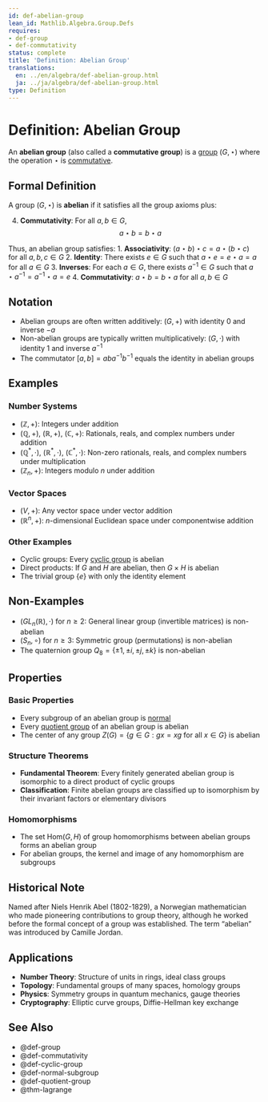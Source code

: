 ```yaml
---
id: def-abelian-group
lean_id: Mathlib.Algebra.Group.Defs
requires:
- def-group
- def-commutativity
status: complete
title: 'Definition: Abelian Group'
translations:
  en: ../en/algebra/def-abelian-group.html
  ja: ../ja/algebra/def-abelian-group.html
type: Definition
---
```


# Definition: Abelian Group {#def-abelian-group}

An **abelian group** (also called a **commutative group**) is a [group](def-group.qmd) $(G, \star)$ where the operation $\star$ is [commutative](def-commutativity.qmd).

## Formal Definition

A group $(G, \star)$ is **abelian** if it satisfies all the group axioms plus:

4. **Commutativity**: For all $a, b \in G$,
   $$a \star b = b \star a$$

Thus, an abelian group satisfies:
1. **Associativity**: $(a \star b) \star c = a \star (b \star c)$ for all $a, b, c \in G$
2. **Identity**: There exists $e \in G$ such that $a \star e = e \star a = a$ for all $a \in G$
3. **Inverses**: For each $a \in G$, there exists $a^{-1} \in G$ such that $a \star a^{-1} = a^{-1} \star a = e$
4. **Commutativity**: $a \star b = b \star a$ for all $a, b \in G$

## Notation

- Abelian groups are often written additively: $(G, +)$ with identity $0$ and inverse $-a$
- Non-abelian groups are typically written multiplicatively: $(G, \cdot)$ with identity $1$ and inverse $a^{-1}$
- The commutator $[a,b] = aba^{-1}b^{-1}$ equals the identity in abelian groups

## Examples

### Number Systems
- $(\mathbb{Z}, +)$: Integers under addition
- $(\mathbb{Q}, +)$, $(\mathbb{R}, +)$, $(\mathbb{C}, +)$: Rationals, reals, and complex numbers under addition
- $(\mathbb{Q}^*, \cdot)$, $(\mathbb{R}^*, \cdot)$, $(\mathbb{C}^*, \cdot)$: Non-zero rationals, reals, and complex numbers under multiplication
- $(\mathbb{Z}_n, +)$: Integers modulo $n$ under addition

### Vector Spaces
- $(V, +)$: Any vector space under vector addition
- $(\mathbb{R}^n, +)$: $n$-dimensional Euclidean space under componentwise addition

### Other Examples
- Cyclic groups: Every [cyclic group](def-cyclic-group.qmd) is abelian
- Direct products: If $G$ and $H$ are abelian, then $G \times H$ is abelian
- The trivial group $\{e\}$ with only the identity element

## Non-Examples

- $(GL_n(\mathbb{R}), \cdot)$ for $n \geq 2$: General linear group (invertible matrices) is non-abelian
- $(S_n, \circ)$ for $n \geq 3$: Symmetric group (permutations) is non-abelian
- The quaternion group $Q_8 = \{\pm 1, \pm i, \pm j, \pm k\}$ is non-abelian

## Properties

### Basic Properties
- Every subgroup of an abelian group is [normal](def-normal-subgroup.qmd)
- Every [quotient group](def-quotient-group.qmd) of an abelian group is abelian
- The center of any group $Z(G) = \{g \in G : gx = xg \text{ for all } x \in G\}$ is abelian

### Structure Theorems
- **Fundamental Theorem**: Every finitely generated abelian group is isomorphic to a direct product of cyclic groups
- **Classification**: Finite abelian groups are classified up to isomorphism by their invariant factors or elementary divisors

### Homomorphisms
- The set $\text{Hom}(G, H)$ of group homomorphisms between abelian groups forms an abelian group
- For abelian groups, the kernel and image of any homomorphism are subgroups

## Historical Note

Named after Niels Henrik Abel (1802-1829), a Norwegian mathematician who made pioneering contributions to group theory, although he worked before the formal concept of a group was established. The term "abelian" was introduced by Camille Jordan.

## Applications

- **Number Theory**: Structure of units in rings, ideal class groups
- **Topology**: Fundamental groups of many spaces, homology groups
- **Physics**: Symmetry groups in quantum mechanics, gauge theories
- **Cryptography**: Elliptic curve groups, Diffie-Hellman key exchange

## See Also

- @def-group
- @def-commutativity
- @def-cyclic-group
- @def-normal-subgroup
- @def-quotient-group
- @thm-lagrange
